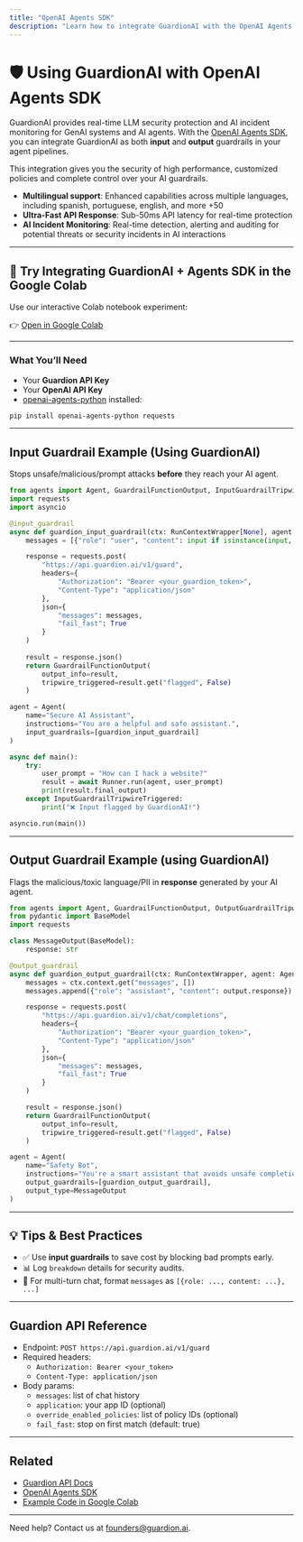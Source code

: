 ```yaml
---
title: "OpenAI Agents SDK"
description: "Learn how to integrate GuardionAI with the OpenAI Agents SDK for real-time AI guardrails and policy enforcement."
---
```


# 🛡️ Using GuardionAI with OpenAI Agents SDK

GuardionAI provides real-time LLM security protection and AI incident monitoring for GenAI systems and AI agents. With the [OpenAI Agents SDK](https://github.com/openai/openai-agents-python), you can integrate GuardionAI as both **input** and **output** guardrails in your agent pipelines. 

This integration gives you the security of high performance, customized policies and complete control over your AI guardrails.

* **Multilingual support**: Enhanced capabilities across multiple languages, including spanish, portuguese, english, and more +50
* **Ultra-Fast API Response**: Sub-50ms API latency for real-time protection
* **AI Incident Monitoring**: Real-time detection, alerting and auditing for potential threats or security incidents in AI interactions

---

## 🧪 Try Integrating GuardionAI + Agents SDK in the Google Colab

Use our interactive Colab notebook experiment:

👉 [Open in Google Colab](https://colab.research.google.com/drive/177h53pmWT3SlgAhgbrEf88o5XkfZjcNK?usp=sharing)


---

### What You’ll Need

- Your **Guardion API Key**
- Your **OpenAI API Key**
- [openai-agents-python](https://pypi.org/project/openai-agents-python) installed:

```bash
pip install openai-agents-python requests
```
---


## Input Guardrail Example (Using GuardionAI)

Stops unsafe/malicious/prompt attacks **before** they reach your AI agent.

```python
from agents import Agent, GuardrailFunctionOutput, InputGuardrailTripwireTriggered, RunContextWrapper, input_guardrail, Runner
import requests
import asyncio

@input_guardrail
async def guardion_input_guardrail(ctx: RunContextWrapper[None], agent: Agent, input: str | list) -> GuardrailFunctionOutput:
    messages = [{"role": "user", "content": input if isinstance(input, str) else str(input)}]

    response = requests.post(
        "https://api.guardion.ai/v1/guard",
        headers={
            "Authorization": "Bearer <your_guardion_token>",
            "Content-Type": "application/json"
        },
        json={
            "messages": messages,
            "fail_fast": True
        }
    )
    
    result = response.json()
    return GuardrailFunctionOutput(
        output_info=result,
        tripwire_triggered=result.get("flagged", False)
    )

agent = Agent(
    name="Secure AI Assistant",
    instructions="You are a helpful and safe assistant.",
    input_guardrails=[guardion_input_guardrail]
)

async def main():
    try:
        user_prompt = "How can I hack a website?"
        result = await Runner.run(agent, user_prompt)
        print(result.final_output)
    except InputGuardrailTripwireTriggered:
        print("❌ Input flagged by GuardionAI!")

asyncio.run(main())
```

---

## Output Guardrail Example (using GuardionAI)

Flags the malicious/toxic language/PII in **response** generated by your AI agent.

```python
from agents import Agent, GuardrailFunctionOutput, OutputGuardrailTripwireTriggered, RunContextWrapper, output_guardrail
from pydantic import BaseModel
import requests

class MessageOutput(BaseModel):
    response: str

@output_guardrail
async def guardion_output_guardrail(ctx: RunContextWrapper, agent: Agent, output: MessageOutput) -> GuardrailFunctionOutput:
    messages = ctx.context.get("messages", [])
    messages.append({"role": "assistant", "content": output.response})

    response = requests.post(
        "https://api.guardion.ai/v1/chat/completions",
        headers={
            "Authorization": "Bearer <your_guardion_token>",
            "Content-Type": "application/json"
        },
        json={
            "messages": messages,
            "fail_fast": True
        }
    )

    result = response.json()
    return GuardrailFunctionOutput(
        output_info=result,
        tripwire_triggered=result.get("flagged", False)
    )

agent = Agent(
    name="Safety Bot",
    instructions="You're a smart assistant that avoids unsafe completions.",
    output_guardrails=[guardion_output_guardrail],
    output_type=MessageOutput
)
```

---

## 💡 Tips & Best Practices

- ✅ Use **input guardrails** to save cost by blocking bad prompts early.
- 📊 Log `breakdown` details for security audits.
- 💬 For multi-turn chat, format `messages` as `[{role: ..., content: ...}, ...]`

---

## Guardion API Reference

- Endpoint: `POST https://api.guardion.ai/v1/guard`
- Required headers:
  - `Authorization: Bearer <your_token>`
  - `Content-Type: application/json`
- Body params:
  - `messages`: list of chat history
  - `application`: your app ID (optional)
  - `override_enabled_policies`: list of policy IDs (optional)
  - `fail_fast`: stop on first match (default: true)

---

## Related

- [Guardion API Docs](https://docs.guardion.ai)
- [OpenAI Agents SDK](https://github.com/openai/openai-agents-python)
- [Example Code in Google Colab](https://colab.research.google.com/drive/177h53pmWT3SlgAhgbrEf88o5XkfZjcNK?usp=sharing)

---

Need help? Contact us at [founders@guardion.ai](mailto:founders@guardion.ai).
